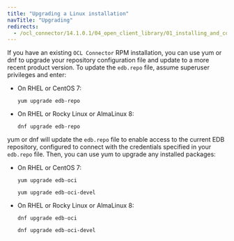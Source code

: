 ```yaml
---
title: "Upgrading a Linux installation"
navTitle: "Upgrading"
redirects:
  - /ocl_connector/14.1.0.1/04_open_client_library/01_installing_and_configuring_the_ocl_connector/11_updating_rpm_install/
---
```


If you have an existing `OCL Connector` RPM installation, you can use yum or dnf to upgrade your repository configuration file and update to a more recent product version. To update the `edb.repo` file, assume superuser privileges and enter:

-   On RHEL or CentOS 7:

     `yum upgrade edb-repo`

-   On RHEL or Rocky Linux or AlmaLinux 8:

     `dnf upgrade edb-repo`

yum or dnf will update the `edb.repo` file to enable access to the current EDB repository, configured to connect with the credentials specified in your `edb.repo` file. Then, you can use yum to upgrade any installed packages:

-   On RHEL or CentOS 7:

     `yum upgrade edb-oci`

     `yum upgrade edb-oci-devel`

-   On RHEL or Rocky Linux or AlmaLinux 8:

     `dnf upgrade edb-oci`

     `dnf upgrade edb-oci-devel`